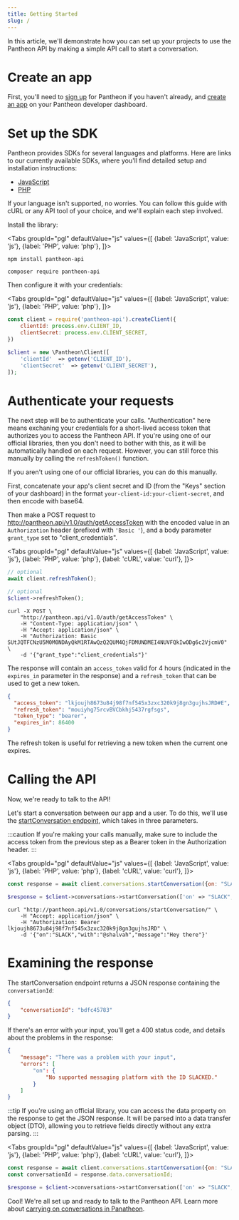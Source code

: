```yaml
---
title: Getting Started
slug: /
---
```


In this article, we'll demonstrate how you can set up your projects to use the Pantheon API by making a simple API call to start a conversation.

# Create an app
First, you'll need to [sign up](http://pantheon.api/signup) for Pantheon if you haven't already, and [create an app](http://pantheon.api/apps/create) on your Pantheon developer dashboard.

# Set up the SDK
Pantheon provides SDKs for several languages and platforms. Here are links to our currently available SDKs, where you'll find detailed setup and installation instructions:
- [JavaScript](https://github.com/pantheon-api/pantheon-js)
- [PHP](https://github.com/pantheon-api/pantheon-php)

If your language isn't supported, no worries. You can follow this guide with cURL or any API tool of your choice, and we'll explain each step involved.

Install the library:


<Tabs
  groupId="pgl"
  defaultValue="js"
  values={[
    {label: 'JavaScript', value: 'js'},
    {label: 'PHP', value: 'php'},
  ]}>
<TabItem value="js">

```
npm install pantheon-api
```

</TabItem>
<TabItem value="php">

```
composer require pantheon-api
```

</TabItem>
</Tabs>

Then configure it with your credentials:

<Tabs
  groupId="pgl"
  defaultValue="js"
  values={[
    {label: 'JavaScript', value: 'js'},
    {label: 'PHP', value: 'php'},
  ]}>
<TabItem value="js">

```js
const client = require('pantheon-api').createClient({
    clientId: process.env.CLIENT_ID,
    clientSecret: process.env.CLIENT_SECRET,
})
```

</TabItem>
<TabItem value="php">

```php
$client = new \Pantheon\Client([
    'clientId'  => getenv('CLIENT_ID'),
    'clientSecret'  => getenv('CLIENT_SECRET'),
]);
```

</TabItem>
</Tabs>


# Authenticate your requests
The next step will be to authenticate your calls. "Authentication" here means exchaning your credentials for a short-lived access token that authorizes you to access the Pantheon API. If you're using one of our official libraries, then you don't need to bother with this, as it will be automatically handled on each request. However, you can still force this manually by calling the `refreshToken()` function.

If you aren't using one of our official libraries, you can do this manually.

First, concatenate your app's client secret and ID (from the "Keys" section of your dashboard) in the format `your-client-id:your-client-secret`, and then encode with base64.


Then make a POST request to http://pantheon.api/v1.0/auth/getAccessToken with the encoded value in an `Authorization` header (prefixed with `'Basic '`), and a body parameter `grant_type` set to "client_credentials".

<Tabs
  groupId="pgl"
  defaultValue="js"
  values={[
    {label: 'JavaScript', value: 'js'},
    {label: 'PHP', value: 'php'},
    {label: 'cURL', value: 'curl'},
  ]}>
<TabItem value="js">

```js
// optional
await client.refreshToken();
```

</TabItem>
<TabItem value="php">

```php
// optional
$client->refreshToken();
```

</TabItem>
<TabItem value="curl">

```curl
curl -X POST \
    "http://pantheon.api/v1.0/auth/getAccessToken" \
    -H "Content-Type: application/json" \
    -H "Accept: application/json" \
    -H "Authorization: Basic SUtJQTFCNzU5M0M0NDAyQkM1RTAwQzQ2QUM4QjFDMUNDMEI4NUVFQkIwODg6c2VjcmV0" \
    -d '{"grant_type":"client_credentials"}'
```

</TabItem>
</Tabs>

The response will contain an `access_token` valid for 4 hours (indicated in the `expires_in` parameter in the response) and a `refresh_token` that can be used to get a new token.

```json
{
  "access_token": "lkjoujh8673u84j98f7nf545x3zxc320k9j8gn3gujhsJRD#E",
  "refresh_token": "mouiyhg75rcvBVCbkhj5437rgfsgs",
  "token_type": "bearer",
  "expires_in": 86400
}
```

The refresh token is useful for retrieving a new token when the current one expires.


# Calling the API
Now, we're ready to talk to the API!

Let's start a conversation between our app and a user. To do this, we'll use the [startConversation endpoint](../conversations.md#startConversation), which takes in three parameters.

:::caution
If you're making your calls manually, make sure to include the access token from the previous step as a Bearer token in the Authorization header.
:::

<Tabs
  groupId="pgl"
  defaultValue="js"
  values={[
    {label: 'JavaScript', value: 'js'},
    {label: 'PHP', value: 'php'},
    {label: 'cURL', value: 'curl'},
  ]}>
<TabItem value="js">

```js
const response = await client.conversations.startConversation({on: "SLACK", with: "@shalvah", message: "Hey there"});
```

</TabItem>
<TabItem value="php">

```php
$response = $client->conversations->startConversation(['on' => "SLACK", "with" => "@shalvah", "message" => "Hey there!"]);
```

</TabItem>
<TabItem value="curl">

```curl
curl "http://pantheon.api/v1.0/conversations/startConversation/" \
    -H "Accept: application/json" \
    -H "Authorization: Bearer lkjoujh8673u84j98f7nf545x3zxc320k9j8gn3gujhsJRD" \
    -d '{"on":"SLACK","with":"@shalvah","message":"Hey there"}'
```

</TabItem>
</Tabs>


# Examining the response
The startConversation endpoint returns a JSON response containing the `conversationId`:

```json
{
    "conversationId": "bdfc45783"
}
```

If there's an error with your input, you'll get a 400 status code, and details about the problems in the response:

```json
{
    "message": "There was a problem with your input",
    "errors": [
        "on": {
            "No supported messaging platform with the ID SLACKED."
        }
    ]
}
```

:::tip
If you're using an official library, you can access the data property on the response to get the JSON response. It will be parsed into a data transfer object (DTO), allowing you to retrieve fields directly without any extra parsing.
:::

<Tabs
  groupId="pgl"
  defaultValue="js"
  values={[
    {label: 'JavaScript', value: 'js'},
    {label: 'PHP', value: 'php'},
    {label: 'cURL', value: 'curl'},
  ]}>
<TabItem value="js">

```js
const response = await client.conversations.startConversation({on: "SLACK", with: "@shalvah", message: "Hey there"});
const conversationId = response.data.conversationId;
```

</TabItem>
<TabItem value="php">

```php
$response = $client->conversations->startConversation(['on' => "SLACK", "with" => "@shalvah", "message" => "Hey there!"]);$conversationId = $response->data->conversationId;
```

</TabItem>
</Tabs>


Cool! We're all set up and ready to talk to the Pantheon API. Learn more about [carrying on conversations in Panatheon](./conversations-in-pantheon).